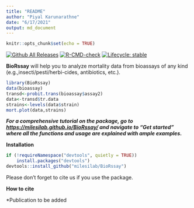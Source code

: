 ```yaml
---
title: "README"
author: "Piyal Karunarathne"
date: "6/17/2021"
output: md_document
---
```


```r
knitr::opts_chunk$set(echo = TRUE)
```

<!-- badges: start -->
[![Github All Releases](https://img.shields.io/github/downloads/milesilab/BioRssay/total.svg)]()
[![R-CMD-check](https://github.com/milesilab/BioRssay/workflows/R-CMD-check/badge.svg)](https://github.com/milesilab/BioRssay/actions)
[![Lifecycle: stable](https://img.shields.io/badge/lifecycle-stable-brightgreen.svg)](https://www.tidyverse.org/lifecycle/#stable)
<!-- badges: end -->

**BioRssay** will help you to analyze mortality data from bioassays of any kind (e.g.,insecti/pesti/herbi-cides, antibiotics, etc.).

```r
library(BioRssay)
data(bioassay)
transd<-probit.trans(bioassay$assay2)
data<-transd$tr.data
strains<-levels(data$strain)
mort.plot(data,strains)
```

***For a comprehensive tutorial on the package, go to <https://milesilab.github.io/BioRssay/> and navigate to "Get started" where all the functions and usage are explained with ample examples.***

**Installation**
```r
if (!requireNamespace("devtools", quietly = TRUE)) 
    install.packages("devtools") 
devtools::install_github("milesilab/BioRssay")

```

Please don't forget to cite us if you use the package.

**How to cite**

*Publication to be added

